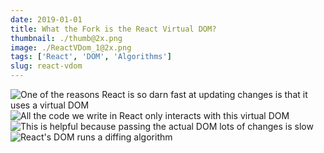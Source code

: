 ```yaml
---
date: 2019-01-01
title: What the Fork is the React Virtual DOM?
thumbnail: ./thumb@2x.png
image: ./ReactVDom_1@2x.png
tags: ['React', 'DOM', 'Algorithms']
slug: react-vdom
---
```


![One of the reasons React is so darn fast at updating changes  is that it uses a virtual DOM](./ReactVDom_1@2x.png)
![All the code we write in React only interacts with this virtual DOM](./ReactVDom_2@2x.png)
![This is helpful because passing the actual DOM lots of changes is slow](./ReactVDom_3@2x.png)
![React's DOM runs a diffing algorithm](./ReactVDom_4@2x.png)
